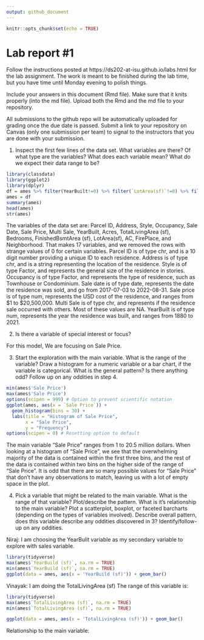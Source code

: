```yaml
---
output: github_document
---
```


<!-- README.md is generated from README.Rmd. Please edit the README.Rmd file -->


```r
knitr::opts_chunk$set(echo = TRUE)
```

# Lab report #1

Follow the instructions posted at https://ds202-at-isu.github.io/labs.html for the lab assignment. The work is meant to be finished during the lab time, but you have time until Monday evening to polish things.

Include your answers in this document (Rmd file). Make sure that it knits properly (into the md file). Upload both the Rmd and the md file to your repository.  

All submissions to the github repo will be automatically uploaded for grading once the due date is passed.
Submit a link to your repository on Canvas (only one submission per team) to signal to the instructors that you are done with your submission.


1. Inspect the first few lines of the data set. What variables are there? Of what type are the variables? What does each variable mean? What do we expect their data range to be?

```r
library(classdata)
library(ggplot2)
library(dplyr)
df = ames %>% filter(YearBuilt!=0) %>% filter(`LotArea(sf)`!=0) %>% filter(Acres!=0) %>% filter(`TotalLivingArea (sf)`!=0) %>% filter(`Sale Price`!=0) %>% filter(Bedrooms!=0)
ames = df
summary(ames)
head(ames)
str(ames)
```
The variables of the data set are: Parcel ID, Address, Style, Occupancy, Sale Date, Sale Price, Multi Sale, YearBuilt, Acres, TotalLivingArea (sf), Bedrooms, FinishedBsmtArea (sf), LotArea(sf), AC, FirePlace, and Neighborhood. That makes 17 variables, and we removed the rows with strange values of 0 for certain variables. Parcel ID is of type chr, and is a 10 digit number providing a unique ID to each residence. Address is of type chr, and is a string representing the location of the residence. Style is of type Factor, and represents the general size of the residence in stories. Occupancy is of type Factor, and represents the type of residence, such as Townhouse or Condominium. Sale date is of type date, represents the date the residence was sold, and go from 2017-07-03 to 2022-08-31. Sale price is of type num, represents the USD cost of the residence, and ranges from $1 to $20,500,000. Multi Sale is of type chr, and represents if the residence sale occurred with others. Most of these values are NA. YearBuilt is of type num, represents the year the residence was built, and ranges from 1880 to 2021.


2. Is there a variable of special interest or focus?

  For this model, We are focusing on Sale Price.
 
3. Start the exploration with the main variable. What is the range of the variable? Draw a histogram for a numeric variable or a bar chart, if the variable is categorical. What is the general pattern? Is there anything odd? Follow up on any oddities in step 4.


```r
min(ames$'Sale Price')
max(ames$'Sale Price')
options(scipen = 999) # Option to prevent scientific notation
ggplot(ames, aes(x = `Sale Price`)) +
  geom_histogram(bins = 30) +
  labs(title = "Histogram of Sale Price",
       x = "Sale Price",
       y = "Frequency")
options(scipen = 0) # Resetting option to default
```

The main variable "Sale Price" ranges from 1 to 20.5 million dollars. When looking at a histogram of "Sale Price", we see that the overwhelming majority of the data is contained within the first three bins, and the rest of the data is contained within two bins on the higher side of the range of "Sale Price". It is odd that there are so many possible values for "Sale Price" that don't have any observations to match, leaving us with a lot of empty space in the plot.

4. Pick a variable that might be related to the main variable. What is the range of that variable? Plot/describe the pattern. What is it's relationship to the main variable? Plot a scatterplot, boxplot, or faceted barcharts (depending on the types of variables involved). Describe overall pattern, does this variable describe any oddities discovered in 3? Identify/follow-up on any oddities.

Niraj: I am choosing the YearBulit variable as my secondary variable to explore with sales variable. 

```r
library(tidyverse)
max(ames$`YearBuild (sf)`, na.rm = TRUE)
min(ames$`YearBuild (sf)`, na.rm = TRUE)
ggplot(data = ames, aes(x = 'YearBuild (sf)')) + geom_bar()

```
Vinayak: I am doing the TotalLivingArea (sf)
The range of this variable is:
```r
library(tidyverse)
max(ames$`TotalLivingArea (sf)`, na.rm = TRUE)
min(ames$`TotalLivingArea (sf)`, na.rm = TRUE)

ggplot(data = ames, aes(x = 'TotalLivingArea (sf)')) + geom_bar()

```
Relationship to the main variable:

